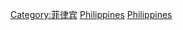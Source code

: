 {{Catnav|頁面分類|地理|国家|亚洲国家|菲律宾}}

[[Category:菲律宾|Category:菲律宾]]
[[Category:亚洲各国政治|Philippines]]
[[Category:东南亚政治|Philippines]]